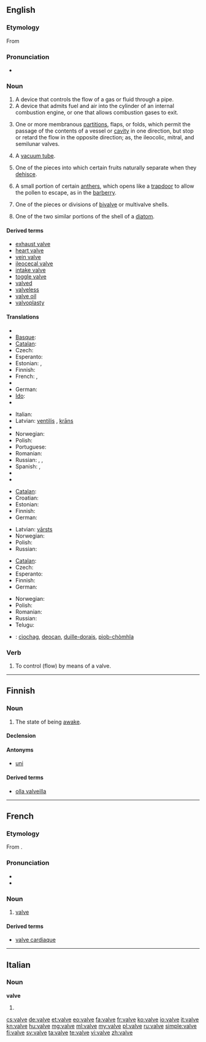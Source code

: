 ==English==
{{wikipedia}}

===Etymology===
From {{etyl|la}} {{term|valva|lang=la}}

===Pronunciation===
* {{IPA|/ˈvælv/}}

===Noun===
{{en-noun}}

# A device that controls the flow of a gas or fluid through a pipe.
# A device that admits fuel and air into the cylinder of an internal combustion engine, or one that allows combustion gases to exit.
# {{anatomy}} One or more membranous [[partition]]s, flaps, or folds, which permit the passage of the contents of a vessel or [[cavity]] in one direction, but stop or retard the flow in the opposite direction; as, the ileocolic, mitral, and semilunar valves.
# {{British}} A [[vacuum tube]].
# {{botany}} One of the pieces into which certain fruits naturally separate when they [[dehisce]].
# {{botany}} A small portion of certain [[anther]]s, which opens like a [[trapdoor]] to allow the pollen to escape, as in the [[barberry]].
# {{biology}} One of the pieces or divisions of [[bivalve]] or multivalve shells.
# {{biology}} One of the two similar portions of the shell of a [[diatom]].

====Derived terms====
* [[exhaust valve]]
* [[heart valve]]
* [[vein valve]]
* [[ileocecal valve]]
* [[intake valve]]
* [[toggle valve]]
* [[valved]]
* [[valveless]]
* [[valve oil]]
* [[valvoplasty]]

====Translations====
{{trans-top|device that controls flow of gas or fluid}}
* {{trreq|hy}}
* [[Basque]]: {{t|eu|balbula|xs=Basque}}
* [[Catalan]]: {{t|ca|vàlvula|f}}
* Czech: {{t-|cs|ventil|m}}
* Esperanto: {{t|eo|valvo}}
* Estonian: {{t|et|ventiil}}, {{t|et|klapp}}
* Finnish: {{t-|fi|venttiili}}
* French: {{t+|fr|clapet|m}}, {{t+|fr|soupape|f}}
* {{trreq|gl}}
* German: {{t+|de|Ventil|n}}
* [[Ido]]: {{t+|io|valvo|xs=Ido}}
* {{trreq|id}}
{{trans-mid}}
* Italian: {{t+|it|valvola|f}}
* Latvian: [[ventilis]] {{m}}, [[krāns]] {{m}}
* {{trreq|luy}}
* Norwegian: {{t-|no|ventil|m}}
* Polish: {{t+|pl|zawór|m}}
* Portuguese: {{t+|pt|válvula|f}}
* Romanian: {{t+|ro|ventil|n}}
* Russian: {{t+|ru|вентиль|m}}, {{t+|ru|клапан|m}}, {{t+|ru|задвижка|m}}
* Spanish: {{t-|es|válvula|f}}, {{t+|es|llave|m}}
* {{trreq|ta}}
* {{trreq|te}}
{{trans-bottom}}

{{trans-top|device in an internal combustion engine}}
* [[Catalan]]: {{t|ca|vàlvula|f}}
* Croatian: {{t-|hr|ventil|m}}
* Estonian: {{t|et|klapp}}
* Finnish: {{t-|fi|venttiili}}
* German: {{t+|de|Ventil|n}}
{{trans-mid}}
* Latvian: [[vārsts]] {{m}}
* Norwegian: {{t-|no|ventil|m}}
* Polish: {{t+|pl|zawór|m}}
* Russian: {{t+|ru|клапан|m}}
{{trans-bottom}}

{{trans-top|in anatomy}}
* [[Catalan]]: {{t|ca|vàlvula|f}}
* Czech: {{t-|cs|chlopeň|f}}
* Esperanto: {{t|eo|valvo}}
* Finnish: {{t+|fi|läppä}}
* German: {{t+|de|Klappe|f}}
{{trans-mid}}
* Norwegian: {{t-|no|klaff|m}}
* Polish: {{t|pl|zastawka|f}}
* Romanian: {{t|ro|valvă|f}}
* Russian: {{t+|ru|клапан|m}}
* Telugu: {{t|te|కవాటము|tr=kavaaTamu|sc=Telu}}
{{trans-bottom}}

{{trans-see|vacuum tube}}

{{checktrans-top}}
* {{ttbc|Scottish Gaelic}}: [[cìochag]], [[deocan]], [[duille-dorais]], [[pìob-chòmhla]]
{{trans-mid}}
{{trans-bottom}}

===Verb===
{{en-verb|valv|ing}}

# {{transitive}} To control (flow) by means of a valve.

<!--These translations are to be moved into the pages for the related terms listed above.
'''Intake valve'''
* Spanish: válvula de admisión
'''Toggle valve'''
* Spanish: válvula purgadora
-->

----

==Finnish==

===Noun===
{{head|fi|noun}}

# The state of being [[awake]].

====Declension====
{{fi-decl-hame|valv}}

====Antonyms====
* [[uni]]

====Derived terms====
* [[olla valveilla]]

----

==French==

===Etymology===
From {{etyl|la|fr}} {{term|valva|lang=la}}.

===Pronunciation===
* {{audio|Fr-valve.ogg|audio}}
* {{IPA|/valv/|lang=fr}}

===Noun===
{{fr-noun|f}}

# [[#Noun|valve]]

====Derived terms====
* [[valve cardiaque]]

----

==Italian==

===Noun===
'''valve''' {{f}}

# {{plural of|valva|lang=it}}

[[cs:valve]]
[[de:valve]]
[[et:valve]]
[[eo:valve]]
[[fa:valve]]
[[fr:valve]]
[[ko:valve]]
[[io:valve]]
[[it:valve]]
[[kn:valve]]
[[hu:valve]]
[[mg:valve]]
[[ml:valve]]
[[my:valve]]
[[pl:valve]]
[[ru:valve]]
[[simple:valve]]
[[fi:valve]]
[[sv:valve]]
[[ta:valve]]
[[te:valve]]
[[vi:valve]]
[[zh:valve]]